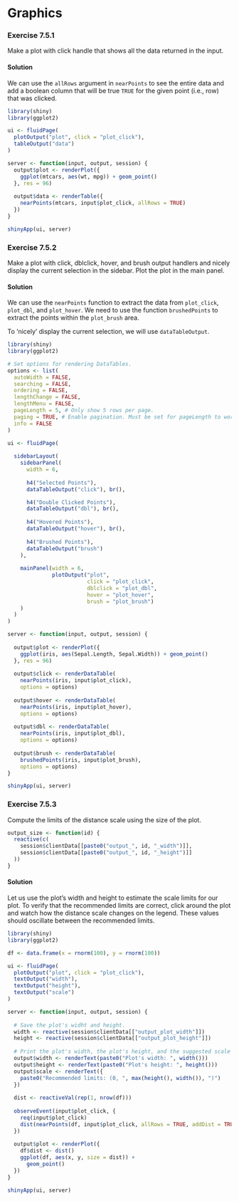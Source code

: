 # Graphics

### Exercise 7.5.1 {-}

Make a plot with click handle that shows all the data returned in the input.

:::solution
#### Solution {-}

We can use the `allRows` argument in `nearPoints` to see the entire data and
add a boolean column that will be true `TRUE` for the given point (i.e., row)
that was clicked.

```r
library(shiny)
library(ggplot2)

ui <- fluidPage(
  plotOutput("plot", click = "plot_click"),
  tableOutput("data")
)

server <- function(input, output, session) {
  output$plot <- renderPlot({
    ggplot(mtcars, aes(wt, mpg)) + geom_point()
  }, res = 96)
  
  output$data <- renderTable({
    nearPoints(mtcars, input$plot_click, allRows = TRUE)
  })
}

shinyApp(ui, server)
```
:::

<!---------------------------------------------------------------------------->
<!---------------------------------------------------------------------------->
<!---------------------------------------------------------------------------->

### Exercise 7.5.2 {-}

Make a plot with click, dblclick, hover, and brush output handlers and nicely
display the current selection in the sidebar. Plot the plot in the main panel.

:::solution
#### Solution {-}

We can use the `nearPoints` function to extract the data from `plot_click`,
`plot_dbl`, and `plot_hover`. We need to use the function `brushedPoints` to
extract the points within the `plot_brush` area.

To 'nicely' display the current selection, we will use `dataTableOutput`.

```r
library(shiny)
library(ggplot2)

# Set options for rendering DataTables.
options <- list(
  autoWidth = FALSE,
  searching = FALSE,
  ordering = FALSE,
  lengthChange = FALSE,
  lengthMenu = FALSE,
  pageLength = 5, # Only show 5 rows per page.
  paging = TRUE, # Enable pagination. Must be set for pageLength to work.
  info = FALSE
)

ui <- fluidPage(
  
  sidebarLayout(
    sidebarPanel(
      width = 6,
      
      h4("Selected Points"),
      dataTableOutput("click"), br(),

      h4("Double Clicked Points"),
      dataTableOutput("dbl"), br(),
      
      h4("Hovered Points"),
      dataTableOutput("hover"), br(),
      
      h4("Brushed Points"),
      dataTableOutput("brush")
    ),
    
    mainPanel(width = 6,
              plotOutput("plot",
                         click = "plot_click",
                         dblclick = "plot_dbl",
                         hover = "plot_hover",
                         brush = "plot_brush")
    )
  )
)

server <- function(input, output, session) {
  
  output$plot <- renderPlot({
    ggplot(iris, aes(Sepal.Length, Sepal.Width)) + geom_point()
  }, res = 96)
  
  output$click <- renderDataTable(
    nearPoints(iris, input$plot_click),
    options = options)
  
  output$hover <- renderDataTable(
    nearPoints(iris, input$plot_hover),
    options = options)
  
  output$dbl <- renderDataTable(
    nearPoints(iris, input$plot_dbl),
    options = options)
  
  output$brush <- renderDataTable(
    brushedPoints(iris, input$plot_brush),
    options = options)
}

shinyApp(ui, server)
```
:::

<!---------------------------------------------------------------------------->
<!---------------------------------------------------------------------------->
<!---------------------------------------------------------------------------->

### Exercise 7.5.3 {-}

Compute the limits of the distance scale using the size of the plot.

```r
output_size <- function(id) {
  reactive(c(
    session$clientData[[paste0("output_", id, "_width")]],
    session$clientData[[paste0("output_", id, "_height")]]
  ))
}
```

:::solution
#### Solution {-}

Let us use the plot's width and height to estimate the scale limits for our plot. To verify that the recommended limits are correct, click around the plot and watch how the distance scale changes on the legend. These values should oscillate between the recommended limits.

```r
library(shiny)
library(ggplot2)

df <- data.frame(x = rnorm(100), y = rnorm(100))

ui <- fluidPage(
  plotOutput("plot", click = "plot_click"),
  textOutput("width"),
  textOutput("height"),
  textOutput("scale")
)

server <- function(input, output, session) {
  
  # Save the plot's widht and height.
  width <- reactive(session$clientData[["output_plot_width"]])
  height <- reactive(session$clientData[["output_plot_height"]])
  
  # Print the plot's width, the plot's height, and the suggested scale limits.
  output$width <- renderText(paste0("Plot's width: ", width()))
  output$height <- renderText(paste0("Plot's height: ", height()))
  output$scale <- renderText({
    paste0("Recommended limits: (0, ", max(height(), width()), ")")
  })
  
  dist <- reactiveVal(rep(1, nrow(df)))
  
  observeEvent(input$plot_click, {
    req(input$plot_click)
    dist(nearPoints(df, input$plot_click, allRows = TRUE, addDist = TRUE)$dist_)
  })
  
  output$plot <- renderPlot({
    df$dist <- dist()
    ggplot(df, aes(x, y, size = dist)) +
      geom_point()
  })
}

shinyApp(ui, server)

```
:::
